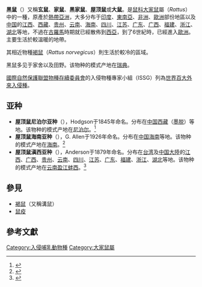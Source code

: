 {{主條目消歧義|本文講述一種[[鼠科|鼠科]]動物，關於[[倉鼠科|倉鼠科]]下一個中文名稱類似的一屬，詳見「'''[[黑鼠屬|黑鼠屬]]'''」。}}
{{Speciesbox
| name = 黑鼠
| status = LC
| status_system = IUCN3.1
|  status_ref = {{r|iucn}}
| image = Rattus rattus05.jpg 
| image2 = Rattus rattus03.jpg
| image2_caption = 黑鼠
| taxon= Rattus rattus
| authority = ([[Linnaeus|Linnaeus]], 1758){{r|id1131}}<ref>{{ITIS|ID=180362|taxon=Rattus rattus}}</ref>
| range_map = Black rat range map.png
| range_map_width = 200px
| range_map_caption = 分布範圍
}}
'''黑鼠'''（{{sn|Rattus rattus|bn}}）又稱'''玄鼠'''、'''家鼠'''、'''黑家鼠'''、'''屋顶鼠'''或'''大鼠'''。是[[鼠科|鼠科]][[大家鼠|大家鼠]]屬（''Rattus''）中的一種，原產於[[熱帶|熱帶]][[亞洲|亞洲]]，大多分布于[[印度|印度]]、[[東南亞|東南亞]]、[[非洲|非洲]]、[[歐洲|歐洲]]部份地區以及[[中国|中国]]的[[江西|江西]]、[[西藏|西藏]]、[[贵州|贵州]]、[[云南|云南]]、[[海南|海南]]、[[四川|四川]]、[[江苏|江苏]]、[[广东|广东]]、[[广西|广西]]、[[福建|福建]]、[[浙江|浙江]]、[[湖北|湖北]]等地，不過在[[古羅馬|古羅馬]]時期就已經散佈到[[西亞|西亞]]，到了6世紀時，已經進入[[歐洲|歐洲]]。主要生活於較溫暖的地帶。

其相近物種[[褐鼠|褐鼠]]（''Rattus norvegicus''）則生活於較冷的區域。

黑鼠多见于家舍以及田野。该物种的模式产地在[[瑞典|瑞典]]{{r|id1131}}。

[[國際自然保護聯盟|國際自然保護聯盟]][[物種存續委員會|物種存續委員會]]的入侵物種專家小組（ISSG）列為[[世界百大外來入侵種|世界百大外來入侵種]]。

==亚种==
* '''屋顶鼠尼泊尔亚种'''（{{sn|Rattus rattus brunneusculus|bn}}），Hodgson于1845年命名。分布在[[中国|中国]][[西藏|西藏]]（[[墨脱|墨脱]]）等地。该物种的模式产地在[[尼泊尔|尼泊尔]]。<ref>{{cite web |url=http://www.bioinfo.cn/db05/BjdwSpecies.php?action=view&id=1132 |title=屋顶鼠尼泊尔亚种 |work=《中国动物物种编目数据库》 |publisher=中国科学院微生物研究所 |accessdate=2009-03-27 |archiveurl=https://web.archive.org/web/20160305040858/http://www.bioinfo.cn/db05/BjdwSpecies.php?action=view&id=1132 |archivedate=2016-03-05 }}</ref>
* '''屋顶鼠海南亚种'''（{{sn|Rattus rattus hainanicus|bn}}），G. Allen于1926年命名。分布在[[中国|中国]][[海南|海南]]等地。该物种的模式产地在[[海南|海南]]。<ref>{{cite web |url=http://www.bioinfo.cn/db05/BjdwSpecies.php?action=view&id=1133 |title=屋顶鼠海南亚种 |work=《中国动物物种编目数据库》 |publisher=中国科学院微生物研究所 |accessdate=2009-03-27 |archiveurl=https://web.archive.org/web/20160305050844/http://www.bioinfo.cn/db05/BjdwSpecies.php?action=view&id=1133 |archivedate=2016-03-05}}</ref>
* '''屋顶鼠滇西亚种'''（{{sn|Rattus rattus sladeni|bn}}），Anderson于1879年命名。分布在[[台湾|台湾]]及[[中国大陸|中国大陸]]的[[江西|江西]]、[[广西|广西]]、[[贵州|贵州]]、[[云南|云南]]、[[四川|四川]]、[[江苏|江苏]]、[[广东|广东]]、[[福建|福建]]、[[浙江|浙江]]、[[湖北|湖北]]等地。该物种的模式产地在[[云南|云南]][[盈江|盈江]][[蚌西|蚌西]]。<ref>{{cite web |url=http://www.bioinfo.cn/db05/BjdwSpecies.php?action=view&id=1134 |title=屋顶鼠滇西亚种 |work=《中国动物物种编目数据库》 |publisher=中国科学院微生物研究所 |accessdate=2009-03-27 | |archiveurl=https://web.archive.org/web/20160305094704/http://www.bioinfo.cn/db05/BjdwSpecies.php?action=view&id=1134 |archivedate=2016-03-05}}</ref>

==參見==
* [[褐鼠|褐鼠]]（又稱溝鼠）
* [[鼠疫|鼠疫]]

==參考文獻==
{{reflist|refs=
<ref name=iucn>{{cite book |last1=Amori |first1=G. |last2=Hutterer |first2=R. |last3=Kryštufek |first3=B. |last4=Yigit |first4=N. |last5=Mitsain |first5=G. |last6=Palomo |first6=L.J. |url=http://dx.doi.org/10.2305/IUCN.UK.2015.RLTS.T19360A80732662.en |title=''Rattus rattus'' |series=[[國際自然保護聯盟瀕危物種紅色名錄|國際自然保護聯盟瀕危物種紅色名錄]] |year=2015 |accessdate=2016-06-22 }}</ref>

<ref name=id1131>{{cite web |url=http://www.bioinfo.cn/db05/BjdwSpecies.php?action=view&id=1131 |title=屋顶鼠 |work=《中国动物物种编目数据库》 |publisher=中国科学院微生物研究所 |accessdate =2009-03-27 |archiveurl=https://web.archive.org/web/20160305093047/http://www.bioinfo.cn/db05/BjdwSpecies.php?action=view&id=1131 |archivedate=2016-03-05}}</ref>
}}

{{commons category|Rattus rattus}}
{{维基物种|Rattus rattus}}
{{Taxonbar|from=Q106133}}

[[Category:入侵哺乳動物種|Category:入侵哺乳動物種]]
[[Category:大家鼠屬|Category:大家鼠屬]]